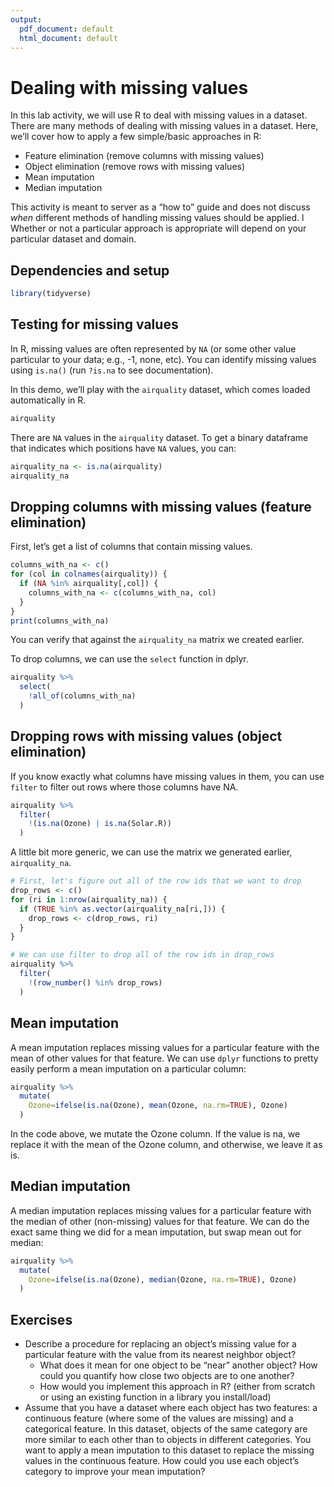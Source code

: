```yaml
---
output:
  pdf_document: default
  html_document: default
---
```


# Dealing with missing values

In this lab activity, we will use R to deal with missing values in a dataset.
There are many methods of dealing with missing values in a dataset.
Here, we'll cover how to apply a few simple/basic approaches in R:

- Feature elimination (remove columns with missing values)
- Object elimination (remove rows with missing values)
- Mean imputation
- Median imputation

This activity is meant to server as a "how to" guide and does not discuss _when_ different methods of handling missing values should be applied. l
Whether or not a particular approach is appropriate will depend on your particular dataset and domain.

## Dependencies and setup

```r
library(tidyverse)
```

## Testing for missing values

In R, missing values are often represented by `NA` (or some other value particular to your data; e.g., -1, none, etc).
You can identify missing values using `is.na()` (run `?is.na` to see documentation).

In this demo, we'll play with the `airquality` dataset, which comes loaded automatically in R.

```r
airquality
```

There are `NA` values in the `airquality` dataset.
To get a binary dataframe that indicates which positions have `NA` values, you can:

```r
airquality_na <- is.na(airquality)
airquality_na
```

## Dropping columns with missing values (feature elimination)

First, let's get a list of columns that contain missing values.

```r
columns_with_na <- c()
for (col in colnames(airquality)) {
  if (NA %in% airquality[,col]) {
    columns_with_na <- c(columns_with_na, col)
  }
}
print(columns_with_na)
```

You can verify that against the `airquality_na` matrix we created earlier.

To drop columns, we can use the `select` function in dplyr.

```r
airquality %>%
  select(
    !all_of(columns_with_na)
  )
```

## Dropping rows with missing values (object elimination)

If you know exactly what columns have missing values in them, you can use `filter` to filter out rows where those columns have NA.

```r
airquality %>%
  filter(
    !(is.na(Ozone) | is.na(Solar.R))
  )
```

A little bit more generic, we can use the matrix we generated earlier, `airquality_na`.

```r
# First, let's figure out all of the row ids that we want to drop
drop_rows <- c()
for (ri in 1:nrow(airquality_na)) {
  if (TRUE %in% as.vector(airquality_na[ri,])) {
    drop_rows <- c(drop_rows, ri)
  }
}

# We can use filter to drop all of the row ids in drop_rows
airquality %>%
  filter(
    !(row_number() %in% drop_rows)
  )
```

## Mean imputation

A mean imputation replaces missing values for a particular feature with the mean of other values for that feature.
We can use `dplyr` functions to pretty easily perform a mean imputation on a particular column:

```r
airquality %>%
  mutate(
    Ozone=ifelse(is.na(Ozone), mean(Ozone, na.rm=TRUE), Ozone)
  )
```

In the code above, we mutate the Ozone column. If the value is na, we replace it with the mean of the Ozone column, and otherwise, we leave it as is.

## Median imputation

A median imputation replaces missing values for a particular feature with the median of other (non-missing) values for that feature.
We can do the exact same thing we did for a mean imputation, but swap mean out for median:

```r
airquality %>%
  mutate(
    Ozone=ifelse(is.na(Ozone), median(Ozone, na.rm=TRUE), Ozone)
  )
```

## Exercises

- Describe a procedure for replacing an object's missing value for a particular feature with the value from its nearest neighbor object?
  - What does it mean for one object to be "near" another object? How could you quantify how close two objects are to one another?
  - How would you implement this approach in R? (either from scratch or using an existing function in a library you install/load)
- Assume that you have a dataset where each object has two features: a continuous feature (where some of the values are missing) and a categorical feature.
  In this dataset, objects of the same category are more similar to each other than to objects in different categories.
  You want to apply a mean imputation to this dataset to replace the missing values in the continuous feature.
  How could you use each object's category to improve your mean imputation?